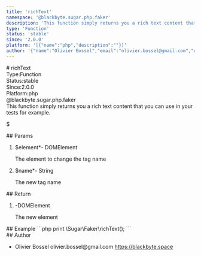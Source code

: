 ```yaml
---
title: 'richText'
namespace: '@blackbyte.sugar.php.faker'
description: 'This function simply returns you a rich text content that you can use in your tests for example.  $'
type: 'Function'
status: 'stable'
since: '2.0.0'
platform: '[{"name":"php","description":""}]'
author: '{"name":"Olivier Bossel","email":"olivier.bossel@gmail.com","url":"https://blackbyte.space"}'
---
```

<div class="docmap -mdx">
# richText
<div class="docmap_metas">
<div class="docmap_type"><span class="docmap_type-label">Type:</span><span class="docmap_type-value">Function</span></div>
<div class="docmap_status"><span class="docmap_status-label">Status:</span><span class="docmap_status-value -stable">stable</span></div>
<div class="docmap_since"><span class="docmap_since-label">Since:</span><span class="docmap_since-value">2.0.0</span></div>
<div class="docmap_platform"><span class="docmap_platform-label">Platform:</span><span class="docmap_platform-value -php">php</span></div>
</div>
<div class="docmap_namespace">@blackbyte.sugar.php.faker</div>
<div class="docmap_description typo-lead typo-format">
This function simply returns you a rich text content that you can use in your tests for example.

$
</div>
<div class="docmap_params">
## Params
<ol class="docmap_list">
<li class="docmap_item">
<span class="docmap_name">$element<span class="docmap_required">*</span></span><span class="docmap_default">-</span> <span class="docmap_type">DOMElement</span>
<p class="docmap_description">The element to change the tag name</p>
</li>
<li class="docmap_item">
<span class="docmap_name">$name<span class="docmap_required">*</span></span><span class="docmap_default">-</span> <span class="docmap_type">String</span>
<p class="docmap_description">The new tag name</p>
</li>
</ol>
</div>
<div class="docmap_return">
## Return
<ol class="docmap_list">
<li class="docmap_item">
<span class="docmap_default">-</span><span class="docmap_type">DOMElement</span>
<p class="docmap_description">The new element</p>
</li>
</ol>
</div>
<div class="docmap_examples">
## Example
<s-code language="php" header>
```php
print \Sugar\Faker\richText();
```
</s-code>
</div>
<div class="docmap_author">
## Author
<ul class="docmap_list">
<li class="docmap_item">
<span class="docmap_name">Olivier Bossel</span>
<span class="docmap_email">olivier.bossel@gmail.com</span>
<a href="https://blackbyte.space" target="_blank" class="docmap_url">https://blackbyte.space</a>
</li>
</ul>
</div>
</div>
